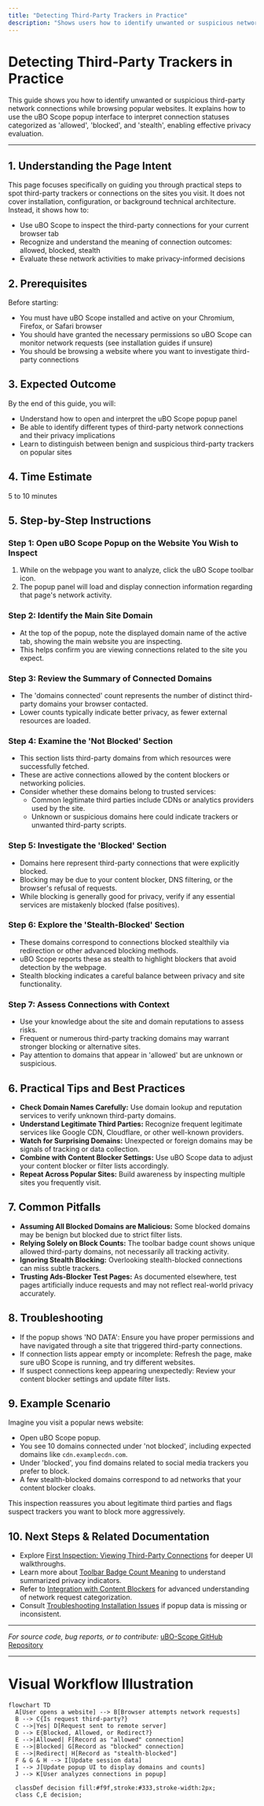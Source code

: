 ```yaml
---
title: "Detecting Third-Party Trackers in Practice"
description: "Shows users how to identify unwanted or suspicious network connections on popular sites, including how to interpret 'allowed', 'blocked', and 'stealth' types for effective privacy evaluations."
---
```


# Detecting Third-Party Trackers in Practice

This guide shows you how to identify unwanted or suspicious third-party network connections while browsing popular websites. It explains how to use the uBO Scope popup interface to interpret connection statuses categorized as 'allowed', 'blocked', and 'stealth', enabling effective privacy evaluation.

---

## 1. Understanding the Page Intent

This page focuses specifically on guiding you through practical steps to spot third-party trackers or connections on the sites you visit. It does not cover installation, configuration, or background technical architecture. Instead, it shows how to:

- Use uBO Scope to inspect the third-party connections for your current browser tab
- Recognize and understand the meaning of connection outcomes: allowed, blocked, stealth
- Evaluate these network activities to make privacy-informed decisions


## 2. Prerequisites

Before starting:

- You must have uBO Scope installed and active on your Chromium, Firefox, or Safari browser
- You should have granted the necessary permissions so uBO Scope can monitor network requests (see installation guides if unsure)
- You should be browsing a website where you want to investigate third-party connections


## 3. Expected Outcome

By the end of this guide, you will:

- Understand how to open and interpret the uBO Scope popup panel
- Be able to identify different types of third-party network connections and their privacy implications
- Learn to distinguish between benign and suspicious third-party trackers on popular sites


## 4. Time Estimate

5 to 10 minutes


## 5. Step-by-Step Instructions

### Step 1: Open uBO Scope Popup on the Website You Wish to Inspect

1. While on the webpage you want to analyze, click the uBO Scope toolbar icon.
2. The popup panel will load and display connection information regarding that page's network activity.


### Step 2: Identify the Main Site Domain

- At the top of the popup, note the displayed domain name of the active tab, showing the main website you are inspecting.
- This helps confirm you are viewing connections related to the site you expect.


### Step 3: Review the Summary of Connected Domains

- The 'domains connected' count represents the number of distinct third-party domains your browser contacted.
- Lower counts typically indicate better privacy, as fewer external resources are loaded.


### Step 4: Examine the 'Not Blocked' Section

- This section lists third-party domains from which resources were successfully fetched.
- These are active connections allowed by the content blockers or networking policies.
- Consider whether these domains belong to trusted services:
  - Common legitimate third parties include CDNs or analytics providers used by the site.
  - Unknown or suspicious domains here could indicate trackers or unwanted third-party scripts.


### Step 5: Investigate the 'Blocked' Section

- Domains here represent third-party connections that were explicitly blocked.
- Blocking may be due to your content blocker, DNS filtering, or the browser's refusal of requests.
- While blocking is generally good for privacy, verify if any essential services are mistakenly blocked (false positives).


### Step 6: Explore the 'Stealth-Blocked' Section

- These domains correspond to connections blocked stealthily via redirection or other advanced blocking methods.
- uBO Scope reports these as stealth to highlight blockers that avoid detection by the webpage.
- Stealth blocking indicates a careful balance between privacy and site functionality.


### Step 7: Assess Connections with Context

- Use your knowledge about the site and domain reputations to assess risks.
- Frequent or numerous third-party tracking domains may warrant stronger blocking or alternative sites.
- Pay attention to domains that appear in 'allowed' but are unknown or suspicious.


## 6. Practical Tips and Best Practices

- **Check Domain Names Carefully:** Use domain lookup and reputation services to verify unknown third-party domains.
- **Understand Legitimate Third Parties:** Recognize frequent legitimate services like Google CDN, Cloudflare, or other well-known providers.
- **Watch for Surprising Domains:** Unexpected or foreign domains may be signals of tracking or data collection.
- **Combine with Content Blocker Settings:** Use uBO Scope data to adjust your content blocker or filter lists accordingly.
- **Repeat Across Popular Sites:** Build awareness by inspecting multiple sites you frequently visit.


## 7. Common Pitfalls

- **Assuming All Blocked Domains are Malicious:** Some blocked domains may be benign but blocked due to strict filter lists.
- **Relying Solely on Block Counts:** The toolbar badge count shows unique allowed third-party domains, not necessarily all tracking activity.
- **Ignoring Stealth Blocking:** Overlooking stealth-blocked connections can miss subtle trackers.
- **Trusting Ads-Blocker Test Pages:** As documented elsewhere, test pages artificially induce requests and may not reflect real-world privacy accurately.


## 8. Troubleshooting

- If the popup shows 'NO DATA': Ensure you have proper permissions and have navigated through a site that triggered third-party connections.
- If connection lists appear empty or incomplete: Refresh the page, make sure uBO Scope is running, and try different websites.
- If suspect connections keep appearing unexpectedly: Review your content blocker settings and update filter lists.


## 9. Example Scenario

Imagine you visit a popular news website:

- Open uBO Scope popup.
- You see 10 domains connected under 'not blocked', including expected domains like `cdn.examplecdn.com`.
- Under 'blocked', you find domains related to social media trackers you prefer to block.
- A few stealth-blocked domains correspond to ad networks that your content blocker cloaks.

This inspection reassures you about legitimate third parties and flags suspect trackers you want to block more aggressively.


## 10. Next Steps & Related Documentation

- Explore [First Inspection: Viewing Third-Party Connections](https://docs.uboscope.example/guides/getting-started-essentials/first-inspection) for deeper UI walkthroughs.
- Learn more about [Toolbar Badge Count Meaning](https://docs.uboscope.example/guides/getting-started-essentials/badge-count-explained) to understand summarized privacy indicators.
- Refer to [Integration with Content Blockers](https://docs.uboscope.example/overview/architecture-concepts/integration-extension-ecosystem) for advanced understanding of network request categorization.
- Consult [Troubleshooting Installation Issues](https://docs.uboscope.example/getting-started/first-steps-and-validation/troubleshooting-setup) if popup data is missing or inconsistent.


---

_For source code, bug reports, or to contribute:_ [uBO-Scope GitHub Repository](https://github.com/gorhill/uBO-Scope)

---

# Visual Workflow Illustration

```mermaid
flowchart TD
  A[User opens a website] --> B[Browser attempts network requests]
  B --> C{Is request third-party?}
  C -->|Yes| D[Request sent to remote server]
  D --> E{Blocked, Allowed, or Redirect?}
  E -->|Allowed| F[Record as "allowed" connection]
  E -->|Blocked| G[Record as "blocked" connection]
  E -->|Redirect| H[Record as "stealth-blocked"]
  F & G & H --> I[Update session data]
  I --> J[Update popup UI to display domains and counts]
  J --> K[User analyzes connections in popup]

  classDef decision fill:#f9f,stroke:#333,stroke-width:2px;
  class C,E decision;
```
